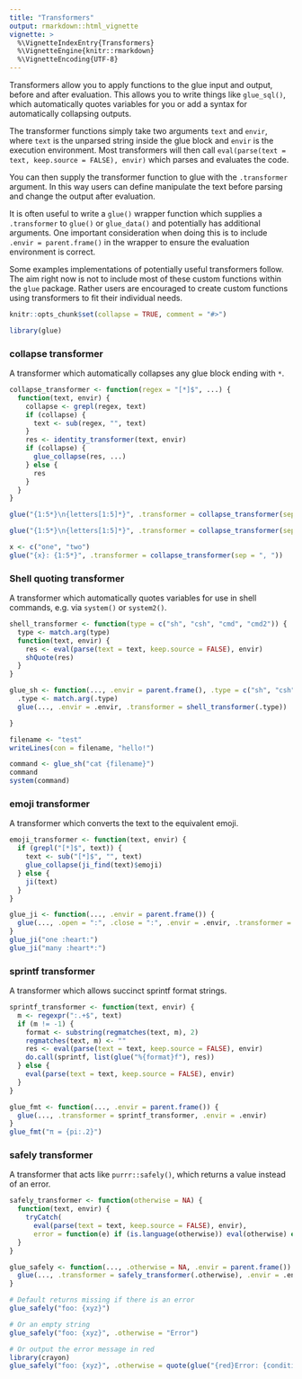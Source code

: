 ```yaml
---
title: "Transformers"
output: rmarkdown::html_vignette
vignette: >
  %\VignetteIndexEntry{Transformers}
  %\VignetteEngine{knitr::rmarkdown}
  %\VignetteEncoding{UTF-8}
---
```


Transformers allow you to apply functions to the glue input and output, before
and after evaluation. This allows you to write things like `glue_sql()`, which
automatically quotes variables for you or add a syntax for automatically
collapsing outputs.

The transformer functions simply take two arguments `text` and `envir`, where
`text` is the unparsed string inside the glue block and `envir` is the
execution environment. Most transformers will then call `eval(parse(text = text,
keep.source = FALSE), envir)` which parses and evaluates the code.

You can then supply the transformer function to glue with the `.transformer`
argument. In this way users can define manipulate the text before parsing and
change the output after evaluation.

It is often useful to write a `glue()` wrapper function which supplies a
`.transformer` to `glue()` or `glue_data()` and potentially has additional
arguments. One important consideration when doing this is to include
`.envir = parent.frame()` in the wrapper to ensure the evaluation environment
is correct.

Some examples implementations of potentially useful transformers follow. The
aim right now is not to include most of these custom functions within the
`glue` package. Rather users are encouraged to create custom functions using
transformers to fit their individual needs.

```r
knitr::opts_chunk$set(collapse = TRUE, comment = "#>")
```

```r
library(glue)
```

### collapse transformer

A transformer which automatically collapses any glue block ending with `*`.

```r
collapse_transformer <- function(regex = "[*]$", ...) {
  function(text, envir) {
    collapse <- grepl(regex, text)
    if (collapse) {
      text <- sub(regex, "", text)
    }
    res <- identity_transformer(text, envir)
    if (collapse) {
      glue_collapse(res, ...)  
    } else {
      res
    }
  }
}

glue("{1:5*}\n{letters[1:5]*}", .transformer = collapse_transformer(sep = ", "))

glue("{1:5*}\n{letters[1:5]*}", .transformer = collapse_transformer(sep = ", ", last = " and "))

x <- c("one", "two")
glue("{x}: {1:5*}", .transformer = collapse_transformer(sep = ", "))
```

### Shell quoting transformer

A transformer which automatically quotes variables for use in shell commands,
e.g. via `system()` or `system2()`.

```r
shell_transformer <- function(type = c("sh", "csh", "cmd", "cmd2")) {
  type <- match.arg(type)
  function(text, envir) {
    res <- eval(parse(text = text, keep.source = FALSE), envir)
    shQuote(res)
  }
}

glue_sh <- function(..., .envir = parent.frame(), .type = c("sh", "csh", "cmd", "cmd2")) {
  .type <- match.arg(.type)
  glue(..., .envir = .envir, .transformer = shell_transformer(.type))

}

filename <- "test"
writeLines(con = filename, "hello!")

command <- glue_sh("cat {filename}")
command
system(command)
```

### emoji transformer

A transformer which converts the text to the equivalent emoji.

```r
emoji_transformer <- function(text, envir) {
  if (grepl("[*]$", text)) {
    text <- sub("[*]$", "", text)
    glue_collapse(ji_find(text)$emoji)
  } else {
    ji(text)
  }
}

glue_ji <- function(..., .envir = parent.frame()) {
  glue(..., .open = ":", .close = ":", .envir = .envir, .transformer = emoji_transformer)
}
glue_ji("one :heart:")
glue_ji("many :heart*:")
```

### sprintf transformer

A transformer which allows succinct sprintf format strings.

```r
sprintf_transformer <- function(text, envir) {
  m <- regexpr(":.+$", text)
  if (m != -1) {
    format <- substring(regmatches(text, m), 2)
    regmatches(text, m) <- ""
    res <- eval(parse(text = text, keep.source = FALSE), envir)
    do.call(sprintf, list(glue("%{format}f"), res))
  } else {
    eval(parse(text = text, keep.source = FALSE), envir)
  }
}

glue_fmt <- function(..., .envir = parent.frame()) {
  glue(..., .transformer = sprintf_transformer, .envir = .envir)
}
glue_fmt("π = {pi:.2}")
```

### safely transformer

A transformer that acts like `purrr::safely()`, which returns a value instead of an error.

```r
safely_transformer <- function(otherwise = NA) {
  function(text, envir) {
    tryCatch(
      eval(parse(text = text, keep.source = FALSE), envir),
      error = function(e) if (is.language(otherwise)) eval(otherwise) else otherwise)
  }
}

glue_safely <- function(..., .otherwise = NA, .envir = parent.frame()) {
  glue(..., .transformer = safely_transformer(.otherwise), .envir = .envir)
}

# Default returns missing if there is an error
glue_safely("foo: {xyz}")

# Or an empty string
glue_safely("foo: {xyz}", .otherwise = "Error")

# Or output the error message in red
library(crayon)
glue_safely("foo: {xyz}", .otherwise = quote(glue("{red}Error: {conditionMessage(e)}{reset}")))
```
